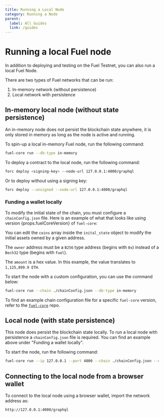 ```yaml
---
title: Running a Local Node
category: Running a Node
parent:
  label: All Guides
  link: /guides
---
```


# Running a local Fuel node

In addition to deploying and testing on the Fuel Testnet, you can also run a local Fuel Node.

There are two types of Fuel networks that can be run:

1. In-memory network (without persistence)
2. Local network with persistence

## In-memory local node (without state persistence)

An in-memory node does not persist the blockchain state anywhere, it is only stored in memory as long as the node is active and running.

To spin-up a local in-memory Fuel node, run the following command:

```sh
fuel-core run --db-type in-memory
```

To deploy a contract to the local node, run the following command:

```sh
forc deploy <signing-key> --node-url 127.0.0.1:4000/graphql
```

Or to deploy without using a signing key:

```sh
forc deploy --unsigned --node-url 127.0.0.1:4000/graphql
```

### Funding a wallet locally

To modify the initial state of the chain, you must configure a `chainConfig.json` file.
Here is an example of what that looks like using version {props.fuelCoreVersion} of `fuel-core`:

<CodeImport
  file="../../../fuel-core/deployment/scripts/chainspec/dev_chainspec.json"
  lang="json"
/>

You can edit the `coins` array inside the `inital_state` object to modify the initial assets owned by a given address.

The `owner` address must be a `B256` type address (begins with `0x`) instead of a `Bech32` type (begins with `fuel`).

The `amount` is a hex value. In this example, the value translates to `1,125,899.9 ETH`.

To start the node with a custom configuration, you can use the command below:

```sh
fuel-core run --chain ./chainConfig.json --db-type in-memory
```

To find an example chain configuration file for a specific `fuel-core` version, refer to the [`fuel-core`](https://github.com/FuelLabs/fuel-core/tree/master/deployment/scripts/chainspec) repo.

## Local node (with state persistence)

This node does persist the blockchain state locally.
To run a local node with persistence a `chainConfig.json` file is required.
You can find an example above under "Funding a wallet locally".

To start the node, run the following command:

```sh
fuel-core run --ip 127.0.0.1 --port 4000 --chain ./chainConfig.json --db-path ./.fueldb
```

## Connecting to the local node from a browser wallet

To connect to the local node using a browser wallet, import the network address as:

```sh
http://127.0.0.1:4000/graphql
```
